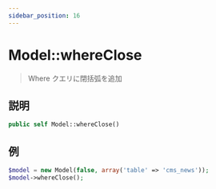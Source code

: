 ```yaml
---
sidebar_position: 16
---
```


# Model::whereClose

> Where クエリに閉括弧を追加

## 説明

```php
public self Model::whereClose()
```

## 例

```php title="Controller"
$model = new Model(false, array('table' => 'cms_news'));
$model->whereClose();
```
